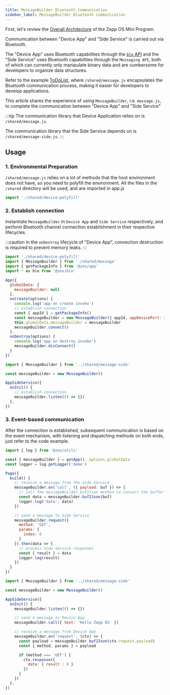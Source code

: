 ```yaml
---
title: MessageBuilder Bluetooth Communication
sidebar_label: MessageBuilder Bluetooth Communication
---
```


First, let's review the [Overall Architecture](../architecture/arc.mdx) of the Zepp OS Mini Program.

Communication between "Device App" and "Side Service" is carried out via Bluetooth.

The "Device App" uses Bluetooth capabilities through the [`ble` API](../../reference/device-app-api/newAPI/ble/send.mdx) and the "Side Service" uses Bluetooth capabilities through the `Messaging API`, both of which can currently only manipulate binary data and are cumbersome for developers to organize data structures.

Refer to the example [ToDoList](../../samples/app/toDoList.md), where `/shared/message.js` encapsulates the Bluetooth communication process, making it easier for developers to develop applications.

This article shares the experience of using `MessageBuilder`, i.e. `message.js`, to complete the communication between "Device App" and "Side Service"

:::tip
The communication library that Device Application relies on is `/shared/message.js`.

The communication library that the Side Service depends on is `/shared/message-side.js`.
:::

## Usage

### 1. Environmental Preparation

`/shared/message.js` relies on a lot of methods that the host environment does not have, so you need to polyfill the environment. All the files in the `/shared` directory will be used, and are imported in app.js

```js title=app.js
import './shared/device-polyfill'
```

### 2. Establish connection

Instantiate `MessageBuilder` in `Device App` and `Side Service` respectively, and perform Bluetooth channel connection establishment in their respective lifecycles.

:::caution
In the `onDestroy` lifecycle of "Device App", connection destruction is required to prevent memory leaks.
:::

```js title=app.js
import './shared/device-polyfill'
import { MessageBuilder } from './shared/message'
import { getPackageInfo } from '@zos/app'
import * as ble from '@zos/ble'

App({
  globalData: {
    messageBuilder: null
  },
  onCreate(options) {
    console.log('app on create invoke')
    // establish connection
    const { appId } = getPackageInfo()
    const messageBuilder = new MessageBuilder({ appId, appDevicePort: 20, appSidePort: 0, ble })
    this.globalData.messageBuilder = messageBuilder
    messageBuilder.connect()
  },
  onDestroy(options) {
    console.log('app on destroy invoke')
    messageBuilder.disConnect()
  }
})
```

```js title=app-side/index.js
import { MessageBuilder } from '../shared/message-side'

const messageBuilder = new MessageBuilder()

AppSideService({
  onInit() {
    // establish connection
    messageBuilder.listen(() => {})
  },
})
```

### 3. Event-based communication

After the connection is established, subsequent communication is based on the event mechanism, with listening and dispatching methods on both ends, just refer to the code example.

```js title=page.js
import { log } from '@zos/utils'

const { messageBuilder } = getApp()._options.globalData
const logger = log.getLogger('demo')

Page({
  build() {
    // receive a message from the Side Service
    messageBuilder.on('call', ({ payload: buf }) => {
      // call the messageBuilder.buf2Json method to convert the buffer to a JS JSON object
      const data = messageBuilder.buf2Json(buf)
      logger.log('data', data)
    })

    // send a message to Side Service
    messageBuilder.request({
      method: 'GET',
      params: {
        index: 0
      }
    }).then(data => {
      // process Side Service responses
      const { result } = data
      logger.log(result)
    })
  }
})
```

```js title=app-side/index.js
import { MessageBuilder } from '../shared/message-side'

const messageBuilder = new MessageBuilder()

AppSideService({
  onInit() {
    messageBuilder.listen(() => {})

    // send a message to Device App
    messageBuilder.call({ text: 'Hello Zepp OS' })

    // receive a message from Device App
    messageBuilder.on('request', (ctx) => {
      const payload = messageBuilder.buf2Json(ctx.request.payload)
      const { method, params } = payload

      if (method === 'GET') {
        ctx.response({
          data: { result : 0 }
        })
      }
    })
  },
})
```

